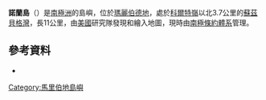 {{coord|77|13|S|147|24|W|display=title}}

'''諾蘭島'''（{{lang-en|Nolan Island}}）是[[南極洲|南極洲]]的島嶼，位於[[瑪麗伯德地|瑪麗伯德地]]，處於[[科爾特嶺|科爾特嶺]]以北3.7公里的[[蘇茲貝格灣|蘇茲貝格灣]]，長11公里，由[[美國|美國]]研究隊發現和繪入地圖，現時由[[南極條約體系|南極條約體系]]管理。

==參考資料==
* {{usgs-gazetteer}}

{{DEFAULTSORT:Nolan Island}}
[[Category:馬里伯地島嶼|Category:馬里伯地島嶼]]


{{MarieByrdLand-geo-stub}}